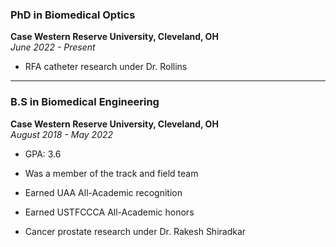 ### PhD in Biomedical Optics
**Case Western Reserve University, Cleveland, OH**  
*June 2022 - Present*  

- RFA catheter research under Dr. Rollins

---

### B.S in Biomedical Engineering
**Case Western Reserve University, Cleveland, OH**  
*August 2018 - May 2022*  

- GPA: 3.6

- Was a member of the track and field team

- Earned UAA All-Academic recognition

- Earned USTFCCCA All-Academic honors

- Cancer prostate research under Dr. Rakesh Shiradkar